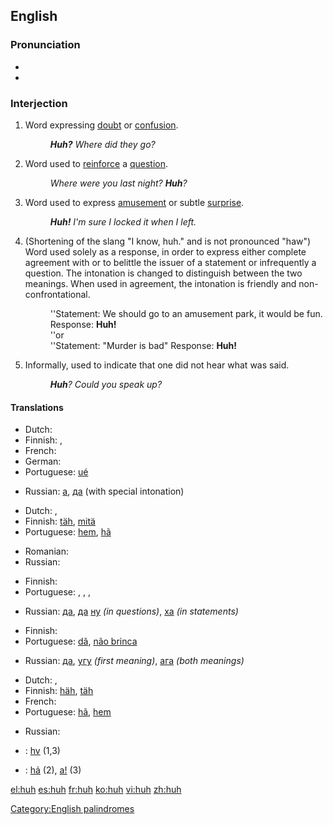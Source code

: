 ==English==

===Pronunciation===
* {{IPA|/hʌ̃/}}
* {{audio|en-us-huh.ogg|Audio (US)}}

===Interjection===
{{en-intj}}

# Word expressing [[doubt]] or [[confusion]].
#: '''''Huh?''' Where did they go?''
# Word used to [[reinforce]] a [[question]].
#: ''Where were you last night?  '''Huh'''?''
# Word used to express [[amusement]] or subtle [[surprise]].
#: '''''Huh!'''  I'm sure I locked it when I left.''
# {{slang}} (Shortening of the slang "I know, huh." and is not pronounced "haw") Word used solely as a response, in order to express either complete agreement with or to belittle the issuer of a statement or infrequently a question. The intonation is changed to distinguish between the two meanings. When used in agreement, the intonation is friendly and non-confrontational. 
#: ''Statement: We should go to an amusement park, it would be fun. Response: '''Huh!'''
#: ''or
#: ''Statement: "Murder is bad" Response: '''Huh!'''
# Informally, used to indicate that one did not hear what was said.
#: '''''Huh'''?  Could you speak up?''

====Translations====
{{trans-top|expressing doubt or confusion}}
* Dutch: {{t-|nl|hè}}
* Finnish: {{t-|fi|häh}}, {{t+|fi|höh}}
* French: {{t+|fr|hein}}
* German: {{t-|de|häh}}
* Portuguese: [[ué]]
{{trans-mid}}
* Russian: [[а]], [[да]] (with special intonation)
{{trans-bottom}}

{{trans-top|to reinforce a question}}
* Dutch: {{t-|nl|hè}},  {{t+|nl|nou}}
* Finnish: [[täh]], [[mitä]]
* Portuguese: [[hem]], [[hã]]
{{trans-mid}}
* Romanian: {{t+|ro|a}}
* Russian: {{t+|ru|а}}
{{trans-bottom}}

{{trans-top|to express amusement or subtle surprise}}
* Finnish: {{t-|fi|häh}}
* Portuguese: {{t-|pt|puxa}}, {{t-|pt|eta}}, {{t-|pt|eita}}, {{t+|pt|caramba}}
{{trans-mid}}
* Russian: [[да]], [[да]] [[ну]] ''(in questions)'', [[ха]] ''(in statements)''
{{trans-bottom}}

{{trans-top|"I know, huh"}}
* Finnish: {{t+|fi|joo}}
* Portuguese: [[dã]], [[não brinca]]
{{trans-mid}}
* Russian: [[да]], [[угу]] ''(first meaning)'', [[ага]] ''(both meanings)''
{{trans-bottom}}

{{trans-top|to indicate that one didn't hear}}
* Dutch: {{t-|nl|hè}},  {{t+|nl|wat}}
* Finnish: [[häh]], [[täh]]
* French: {{t|fr|hein}}
* Portuguese: [[hã]], [[hem]]
{{trans-mid}}
* Russian: {{t+|ru|эй}}
{{trans-bottom}}

{{checktrans-top}}
* {{ttbc|Cherokee}}: [[hv]] (1,3)
* {{ttbc|Vietnamese}}: [[hả]] (2), [[a|a!]] (3)
{{trans-bottom}}

[[Category:English palindromes]]

[[el:huh]]
[[es:huh]]
[[fr:huh]]
[[ko:huh]]
[[vi:huh]]
[[zh:huh]]